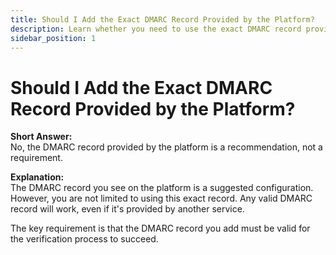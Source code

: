 ```yaml
---
title: Should I Add the Exact DMARC Record Provided by the Platform?
description: Learn whether you need to use the exact DMARC record provided by the platform or if you can use alternatives.
sidebar_position: 1
---
```


# Should I Add the Exact DMARC Record Provided by the Platform?

**Short Answer:**  
No, the DMARC record provided by the platform is a recommendation, not a requirement.

**Explanation:**  
The DMARC record you see on the platform is a suggested configuration. However, you are not limited to using this exact record. Any valid DMARC record will work, even if it's provided by another service.

The key requirement is that the DMARC record you add must be valid for the verification process to succeed.